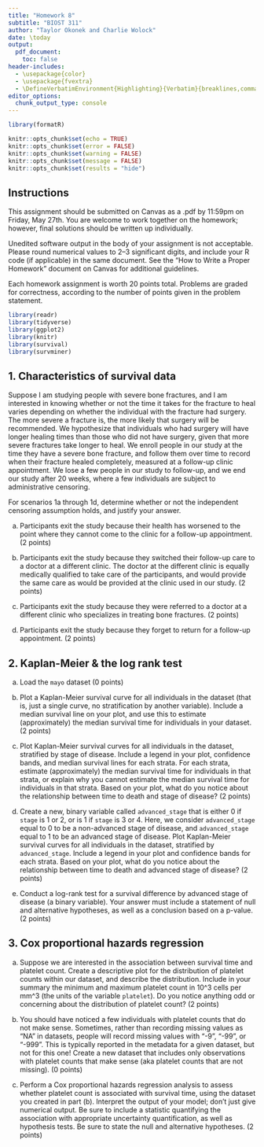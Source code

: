 ```yaml
---
title: "Homework 8"
subtitle: "BIOST 311"
author: "Taylor Okonek and Charlie Wolock"
date: \today
output: 
  pdf_document:
    toc: false
header-includes:
  - \usepackage{color}
  - \usepackage{fvextra}
  - \DefineVerbatimEnvironment{Highlighting}{Verbatim}{breaklines,commandchars=\\\{\}}
editor_options: 
  chunk_output_type: console
---
```


```r
library(formatR)

knitr::opts_chunk$set(echo = TRUE)
knitr::opts_chunk$set(error = FALSE)
knitr::opts_chunk$set(warning = FALSE)
knitr::opts_chunk$set(message = FALSE)
knitr::opts_chunk$set(results = "hide")
```


## Instructions

This assignment should be submitted on Canvas as a .pdf by 11:59pm on Friday, May 27th. You are welcome to work together on the homework; however, final solutions should be written up individually. 

Unedited software output in the body of your assignment is not acceptable. Please round numerical values to 2--3 significant digits, and include your R code (if applicable) in the same document. See the "How to Write a Proper Homework" document on Canvas for additional guidelines.  

Each homework assignment is worth 20 points total. Problems are graded for correctness, according to the number of points given in the problem statement.

```r
library(readr)
library(tidyverse)
library(ggplot2)
library(knitr)
library(survival)
library(survminer)
```

## 1. Characteristics of survival data

Suppose I am studying people with severe bone fractures, and I am interested in knowing whether or not the time it takes for the fracture to heal varies depending on whether the individual with the fracture had surgery. The more severe a fracture is, the more likely that surgery will be recommended. We hypothesize that individuals who had surgery will have longer healing times than those who did not have surgery, given that more severe fractures take longer to heal. We enroll people in our study at the time they have a severe bone fracture, and follow them over time to record when their fracture healed completely, measured at a follow-up clinic appointment. We lose a few people in our study to follow-up, and we end our study after 20 weeks, where a few individuals are subject to administrative censoring.

For scenarios 1a through 1d, determine whether or not the independent censoring assumption holds, and justify your answer.

a. Participants exit the study because their health has worsened to the point where they cannot come to the clinic for a follow-up appointment. (2 points)

b. Participants exit the study because they switched their follow-up care to a doctor at a different clinic. The doctor at the different clinic is equally medically qualified to take care of the participants, and would provide the same care as would be provided at the clinic used in our study. (2 points)

c. Participants exit the study because they were referred to a doctor at a different clinic who specializes in treating bone fractures. (2 points)

d. Participants exit the study because they forget to return for a follow-up appointment. (2 points)

## 2. Kaplan-Meier & the log rank test

a. Load the `mayo` dataset (0 points)

b. Plot a Kaplan-Meier survival curve for all individuals in the dataset (that is, just a single curve, no stratification by another variable). Include a median survival line on your plot, and use this to estimate (approximately) the median survival time for individuals in your dataset. (2 points)

c. Plot Kaplan-Meier survival curves for all individuals in the dataset, stratified by stage of disease. Include a legend in your plot, confidence bands, and median survival lines for each strata. For each strata, estimate (approximately) the median survival time for individuals in that strata, or explain why you cannot estimate the median survival time for individuals in that strata. Based on your plot, what do you notice about the relationship between time to death and stage of disease? (2 points)

d. Create a new, binary variable called `advanced_stage` that is either 0 if `stage` is 1 or 2, or is 1 if `stage` is 3 or 4. Here, we consider `advanced_stage` equal to 0 to be a non-advanced stage of disease, and `advanced_stage` equal to 1 to be an advanced stage of disease. Plot Kaplan-Meier survival curves for all individuals in the dataset, stratified by `advanced_stage`. Include a legend in your plot and confidence bands for each strata. Based on your plot, what do you notice about the relationship between time to death and advanced stage of disease? (2 points)

e. Conduct a log-rank test for a survival difference by advanced stage of disease (a binary variable). Your answer must include a statement of null and alternative hypotheses, as well as a conclusion based on a p-value. (2 points)

## 3. Cox proportional hazards regression

a. Suppose we are interested in the association between survival time and platelet count. Create a descriptive plot for the distribution of platelet counts within our dataset, and describe the distribution. Include in your summary the minimum and maximum platelet count in 10^3 cells per mm^3 (the units of the variable `platelet`). Do you notice anything odd or concerning about the distribution of platelet count? (2 points)

b. You should have noticed a few individuals with platelet counts that do not make sense. Sometimes, rather than recording missing values as "NA" in datasets, people will record missing values with "-9", "-99", or "-999". This is typically reported in the metadata for a given dataset, but not for this one! Create a new dataset that includes only observations with platelet counts that make sense (aka platelet counts that are not missing). (0 points)

c. Perform a Cox proportional hazards regression analysis to assess whether platelet count is associated with survival time, using the dataset you created in part (b). Interpret the output of your model; don't just give numerical output. Be sure to include a statistic quantifying the association with appropriate uncertainty quantification, as well as hypothesis tests. Be sure to state the null and alternative hypotheses. (2 points)



